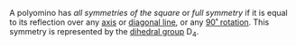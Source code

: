 A polyomino has _all symmetries of the square_ or _full symmetry_ if it is equal to its reflection over any [axis](/symmetry/axis2) or [diagonal line](/symmetry/diag2), or any [90˚ rotation](/symmetry/rot2). This symmetry is represented by the [dihedral group][dihedral] D<sub>4</sub>.

[dihedral]: https://en.wikipedia.org/wiki/Dihedral_group
